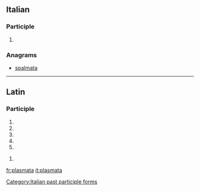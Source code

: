 ==Italian==

===Participle===
{{head|it|past participle form}}

# {{feminine singular of|plasmato|lang=it}}

===Anagrams===
* [[spalmata#Italian|spalmata]]
[[Category:Italian past participle forms]]

----

==Latin==

===Participle===
{{la-part-form|plasmāta}}

# {{inflection of|plasmātus||nom|f|s|lang=la}}
# {{inflection of|plasmātus||nom|n|p|lang=la}}
# {{inflection of|plasmātus||acc|n|p|lang=la}}
# {{inflection of|plasmātus||voc|f|s|lang=la}}
# {{inflection of|plasmātus||voc|n|p|lang=la}}

{{la-part-form|plasmātā}}

# {{inflection of|plasmātus||abl|f|s|lang=la}}

[[fr:plasmata]]
[[it:plasmata]]
